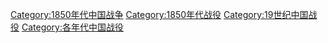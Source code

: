 [[Category:1850年代中国战争|Category:1850年代中国战争]]
[[Category:1850年代战役|Category:1850年代战役]]
[[Category:19世纪中国战役|Category:19世纪中国战役]]
[[Category:各年代中国战役|Category:各年代中国战役]]